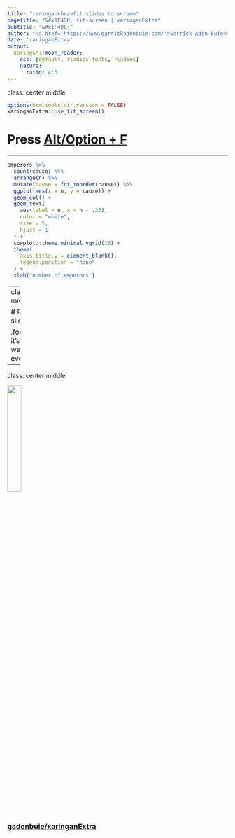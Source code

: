 ```yaml
---
title: "xaringan<br/>fit slides to screen"
pagetitle: "&#x1F4D0; fit-screen | xaringanExtra"
subtitle: "&#x1F4D0;"
author: "<a href='https://www.garrickadenbuie.com/'>Garrick Aden-Buie<a>"
date: 'xaringanExtra'
output:
  xaringan::moon_reader:
    css: [default, rladies-fonts, rladies]
    nature:
      ratio: 4:3
---
```


class: center middle

```r
options(htmltools.dir.version = FALSE)
xaringanExtra::use_fit_screen()
```

# Press <u>Alt/Option + F</u>

---

```r
emperors %>%
  count(cause) %>%
  arrange(n) %>%
  mutate(cause = fct_inorder(cause)) %>%
  ggplot(aes(x = n, y = cause)) +
  geom_col() +
  geom_text(
    aes(label = n, x = n - .25),
    color = "white",
    size = 5,
    hjust = 1
  ) +
  cowplot::theme_minimal_vgrid(16) +
  theme(
    axis.title.y = element_blank(),
    legend.position = "none"
  ) +
  xlab("number of emperors")
```

---
class: center middle

# Reload the slides to undo...

.footnote[Sorry, it's the easiest way to reset everything]

---
class: center middle

<img src="https://github.githubassets.com/images/modules/logos_page/GitHub-Mark.png" width="25%" />

### [gadenbuie/xaringanExtra](https://github.com/gadenbuie/xaringanExtra)
